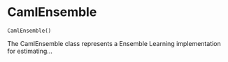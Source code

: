 # CamlEnsemble { #caml.CamlEnsemble }

`CamlEnsemble()`

The CamlEnsemble class represents a Ensemble Learning implementation for estimating...